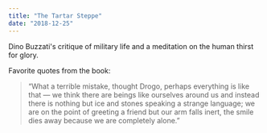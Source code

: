 ```yaml
---
title: "The Tartar Steppe"
date: "2018-12-25"
---
```


Dino Buzzati's critique of military life and a meditation on the human thirst for glory.

Favorite quotes from the book:

> “What a terrible mistake, thought Drogo, perhaps everything is like that — we think there are beings like ourselves around us and instead there is nothing but ice and stones speaking a strange language; we are on the point of greeting a friend but our arm falls inert, the smile dies away because we are completely alone.”
